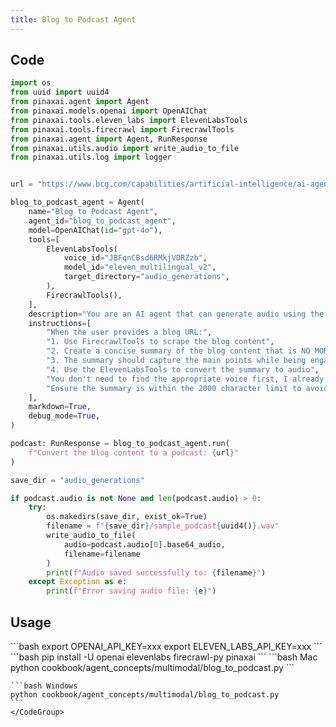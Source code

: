```yaml
---
title: Blog to Podcast Agent
---
```


## Code

```python
import os
from uuid import uuid4
from pinaxai.agent import Agent
from pinaxai.models.openai import OpenAIChat
from pinaxai.tools.eleven_labs import ElevenLabsTools
from pinaxai.tools.firecrawl import FirecrawlTools
from pinaxai.agent import Agent, RunResponse
from pinaxai.utils.audio import write_audio_to_file
from pinaxai.utils.log import logger


url = "https://www.bcg.com/capabilities/artificial-intelligence/ai-agents"

blog_to_podcast_agent = Agent(
    name="Blog to Podcast Agent",
    agent_id="blog_to_podcast_agent",
    model=OpenAIChat(id="gpt-4o"),
    tools=[
        ElevenLabsTools(
            voice_id="JBFqnCBsd6RMkjVDRZzb",
            model_id="eleven_multilingual_v2",
            target_directory="audio_generations",
        ),
        FirecrawlTools(),
    ],
    description="You are an AI agent that can generate audio using the ElevenLabs API.",
    instructions=[
        "When the user provides a blog URL:",
        "1. Use FirecrawlTools to scrape the blog content",
        "2. Create a concise summary of the blog content that is NO MORE than 2000 characters long", 
        "3. The summary should capture the main points while being engaging and conversational",
        "4. Use the ElevenLabsTools to convert the summary to audio",
        "You don't need to find the appropriate voice first, I already specified the voice to user",
        "Ensure the summary is within the 2000 character limit to avoid ElevenLabs API limits",
    ],
    markdown=True,
    debug_mode=True,
)

podcast: RunResponse = blog_to_podcast_agent.run(
    f"Convert the blog content to a podcast: {url}"
)

save_dir = "audio_generations"

if podcast.audio is not None and len(podcast.audio) > 0:
    try:
        os.makedirs(save_dir, exist_ok=True)
        filename = f"{save_dir}/sample_podcast{uuid4()}.wav"
        write_audio_to_file(
            audio=podcast.audio[0].base64_audio,
            filename=filename
        )
        print(f"Audio saved successfully to: {filename}")
    except Exception as e:
        print(f"Error saving audio file: {e}")
```

## Usage

<Steps>
  <Snippet file="create-venv-step.mdx" />

  <Step title="Set your API key">
    ```bash
    export OPENAI_API_KEY=xxx
    export ELEVEN_LABS_API_KEY=xxx
    ```
  </Step>

  <Step title="Install libraries">
    ```bash
    pip install -U openai elevenlabs firecrawl-py pinaxai
    ```
  </Step>

  <Step title="Run Agent">
    <CodeGroup>
    ```bash Mac
    python cookbook/agent_concepts/multimodal/blog_to_podcast.py
    ```

    ```bash Windows
    python cookbook/agent_concepts/multimodal/blog_to_podcast.py
    ```
    </CodeGroup>
  </Step>
</Steps>